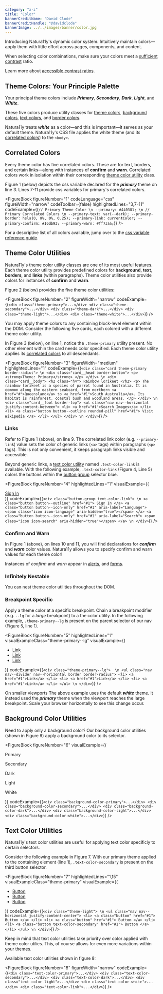```yaml
---
category: "a-z"
title: "Color"
bannerCreditName: "David Clode"
bannerCreditHandle: "@davidclode" 
bannerImage: ../../images/banner/color.jpg
---
```



<TextBlock>

Introducing Natura11y's dynamic color system. Intuitively maintain colors—apply them with little effort across pages, components, and content.

</TextBlock>

<AccessibilitySpotlight>

When selecting color combinations, make sure your colors meet a <a href="https://colorable.jxnblk.com/" target="_blank">sufficient contrast</a> ratio.

Learn more about <a href="https://www.w3.org/WAI/WCAG21/Understanding/contrast-minimum.html" target="_blank">accessible contrast ratios</a>.

</AccessibilitySpotlight>

<Divider id="theme-colors" />

<TextBlock>

## Theme Colors: Your Principle Palette

Your principal theme colors include ***Primary***, ***Secondary***, ***Dark***, ***Light***, and ***White***.

</TextBlock>

<PrinciplePalette />

<TextBlock>

These five colors produce utility classes for <a href="#themeColorUtilities">theme colors</a>, <a href="#backgroundColorUtilities">background colors</a>, <a href="#1">text colors</a>, and <a href="#1">border colors</a>.

Natura11y treats ***white*** as a color&#8212;and this is important&#8212;it serves as your default theme. Natura11y's CSS file applies the white theme (and its <a href="#correlatedColors">correlated colors</a>) to the <code>&lt;body&gt;</code>.

</TextBlock>

<Divider id="correlated-colors" />

<TextBlock>

## Correlated Colors

Every theme color has five correlated colors. These are for text, borders, and certain links&#8212;along with instances of **confirm** and **warn**. Correlated colors work in isolation within their corresponding <a href="#themeColorUtilities">theme color utility</a> class.

Figure 1 (below) depicts the css variable declared for the ***primary*** theme on line 3. Lines 7-11 provide css variables for primary's correlated colors.

</TextBlock>

<FigureBlock 
    figureNumber="1"
    codeLanguage="css"
    figureWidth="narrow"
    codeToolbar={false}
    highlightedLines="3,7-11"
    codeExample={(`
        // Primary Theme Color \n
        --primary: #440381; \n
        // Primary Correlated Colors \n
        --primary-text: var(--dark);
        --primary-border: hsla(0, 0%, 0%, 0.25);
        --primary-link: currentColor;
        --primary-confirm: #16db93;
        --primary-warn: #ff73aa;
    `)}
/>

<TextBlock>

For a descriptive list of all colors available, jump over to the <a href="/docs/customization/#cp_color" target="blank">css variable reference guide</a>.

</TextBlock>

<Divider id="theme-color-utilities" />

<TextBlock>

## Theme Color Utilities

Natura11y's theme color utility classes are one of its most useful features. Each theme color utility provides predefined colors for <strong>background</strong>, <strong>text</strong>, <strong>borders</strong>, and <strong>links</strong> (within paragraphs). Theme color utilities also provide colors for instances of <strong>confirm</strong> and <strong>warn</strong>.   

Figure 2 (below) provides the five theme color utilities:

</TextBlock>

<FigureBlock 
    figureNumber="2"
    figureWidth="narrow"
    codeExample={(`
        <div class="theme-primary">...</div>
        <div class="theme-secondary">...</div>
        <div class="theme-dark">...</div>
        <div class="theme-light">...</div>
        <div class="theme-white">...</div>
    `)}
/>

<TextBlock>

You may apply theme colors to any containing block-level element within the DOM. Consider the following five cards, each colored with a different theme color utility.

</TextBlock>

<ThemeColors />

<TextBlock>

In Figure 3 (below), on line 1, notice the `.theme-primary` utility present. No other element within the card needs color specified. Each theme color utility applies its <a href="#correlatedColors">correlated colors</a> to all descendants. 

</TextBlock>

<FigureBlock 
    figureNumber="3"
    figureWidth="medium"
    highlightedLines="1"
    codeExample={(`
        <div class="card theme-primary border-radius"> \n
            <div class="card__head border-bottom">
                <p>
                    <strong>Theme: Primary</strong>
                </p>
            </div> \n
            <div class="card__body">
                <h2 class="h4">
                    Rainbow lorikeet
                </h2>
                <p>
                    The rainbow lorikeet is a species of parrot found in Australia. It is common along the eastern seaboard, from northern <a href="#">Queensland</a> to <a href="#1">South Australia</a>. Its habitat is rainforest, coastal bush and woodland areas.
                </p>
            </div> \n
            <div class="card__foot border-top">
                <ul class="nav nav--horizontal justify-content-between">
                    <li>
                        <a href="#1">Search Images</a>
                    </li>
                    <li>
                        <a class="button button--outline rounded-pill" href="#1">
                            Visit Wikipedia
                        </a>
                    </li>
                </ul>
            </div> \n
        </div>
    `)}
/>

<TextBlock>

### Links

Refer to Figure 1 (above), on line 9. The correlated link color (e.g. <code>--primary-link</code>) value sets the color of generic links (<code>&lt;a&gt;</code> tags) within paragraphs (<code>&lt;p&gt;</code> tags). This is not only convenient, it keeps paragraph links visible and accessible.

</TextBlock>

<LinkColors />

<TextBlock>

Beyond generic links, a <a href="#textColorUtilities">text color utility</a> named <code>.text-color-link</code> is available. With the following example, <code>.text-color-link</code> (Figure 4, Line 5) colors the buttons within the <a href="/docs/buttons/#theButtonGroup">button group</a> selector blue.   

</TextBlock>

<FigureBlock
    figureNumber="4"
    highlightedLines="1"
    visualExample={(
        <div class="button-group font-size-lg text-color-link">
            <a class="button button--outline" href="#1">
                Sign In
            </a>
            <a class="button button--icon-only" href="#1" aria-label="Language">
                <span class="icon icon-language" aria-hidden="true"></span>
            </a>
            <a class="button button--icon-only" href="#1" aria-label="Search">
                <span class="icon icon-search" aria-hidden="true"></span>
            </a>
        </div>
    )}
    codeExample={(`
        <div class="button-group text-color-link"> \n
            <a class="button button--outline" href="#1">
                Sign In
            </a>
            <a class="button button--icon-only" href="#1" aria-label="Language">
                <span class="icon icon-language" aria-hidden="true"></span>
            </a>
            <a class="button button--icon-only" href="#1" aria-label="Search">
                <span class="icon icon-search" aria-hidden="true"></span>
            </a> \n
        </div>
    `)}
/>

<TextBlock>

### Confirm and Warn

In Figure 1 (above), on lines 10 and 11, you will find declarations for ***confirm*** and ***warn*** color values. Natura11y allows you to specify confirm and warn values for each theme color!

</TextBlock>

<FeedbackColors />

<TextBlock>

Instances of *confirm* and *warn* appear in <a href="/docs/alerts">alerts</a>, and <a href="/docs/forms">forms</a>. 

</TextBlock>

<TextBlock>

### Infinitely Nestable

You can nest theme color utilities throughout the DOM.

</TextBlock>

<InfinitelyNestable />

<TextBlock>

### Breakpoint Specific

Apply a theme color at a specific breakpoint. Chain a breakpoint modifier (e.g. `--lg` for a *large* breakpoint) to a the color utility. In the following example, `.theme-primary--lg` is present on the parent selector of our nav (Figure 5, line 1).  

</TextBlock>

<FigureBlock
    figureNumber="5"
    highlightedLines="1"
    visualExampleClass="theme-primary--lg"
    visualExample={(
        <ul class="nav nav--divider nav--horizontal border border-radius" role="navigation">
            <li>
                <a href="#1">Link</a>
            </li>
            <li>
                <a href="#1">Link</a>
            </li>
            <li>
                <a href="#1">Link</a>
            </li>
        </ul>
    )}
    codeExample={(`
        <div class="theme-primary--lg">  \n
            <ul class="nav nav--divider nav--horizontal border border-radius">
                <li>
                    <a href="#1">Link</a>
                </li>
                <li>
                    <a href="#1">Link</a>
                </li>
                <li>
                    <a href="#1">Link</a>
                </li>
            </ul> \n
        </div>
    `)}
/>

<TextBlock>

On smaller viewports The above example uses the default ***white*** theme. It instead used the ***primary*** theme when the viewport reaches the large breakpoint. Scale your browser horizontally to see this change occur.

</TextBlock>

<Divider id="background-color-utilities" />

<TextBlock>

## Background Color Utilities

Need to apply only a background color? Our background color utilities (shown in Figure 6) apply a background color to its selector.

</TextBlock>

<FigureBlock
    figureNumber="6"
    visualExample={(
        <div class="grid grid--column-5 gap-2">
            <div class="aspect-ratio-1x1 background-color-primary">
                <p class="screen-reader-only">Primary</p>
            </div> 
            <div class="aspect-ratio-1x1 background-color-secondary">
                <p class="screen-reader-only">Secondary</p>
            </div> 
            <div class="aspect-ratio-1x1 background-color-dark">
                <p class="screen-reader-only">Dark</p>
            </div> 
            <div class="aspect-ratio-1x1 background-color-light">
                <p class="screen-reader-only">Light</p>
            </div> 
            <div class="aspect-ratio-1x1 border">
                <p class="screen-reader-only">White</p>
            </div>
        </div>
    )}
    codeExample={(`
        <div class="background-color-primary">...</div>
        <div class="background-color-secondary">...</div>
        <div class="background-color-dark">...</div>
        <div class="background-color-light">...</div>
        <div class="background-color-white">...</div>
    `)}
/>

<Divider id="text-color-utilities" />

<TextBlock>

## Text Color Utilities

Natura11y's text color utilities are useful for applying text color specificly to certain selectors.

Consider the following example in Figure 7. With our primary theme applied to the containing element (line 1), `.text-color-secondary` is present on the third button selector.

</TextBlock>

<FigureBlock
    figureNumber="7"
    highlightedLines="1,15"
    visualExampleClass="theme-primary"
    visualExample={(
        <ul class="nav nav--horizontal justify-content-center">
            <li>
                <a class="button" href="#1">
                    Button
                </a>
            </li>
            <li>
                <a class="button" href="#1">
                    Button
                </a>
            </li>
            <li>
                <a class="button text-color-secondary" href="#1">
                    Button
                </a>
            </li>
        </ul>
    )}
    codeExample={(`
        <div class="theme-light"> \n
            <ul class="nav nav--horizontal justify-content-center">
                <li>
                    <a class="button" href="#1">
                        Button
                    </a>
                </li>
                <li>
                    <a class="button" href="#1">
                        Button
                    </a>
                </li>
                <li>
                    <a class="button text-color-secondary" href="#1">
                        Button
                    </a>
                </li>
            </ul> \n
        </div>
    `)}
/>

<TextBlock>

Keep in mind that text color utilities take priority over color applied with theme color utilies. This, of course allows for even more variations within your themes.

Available text color utilities shown in figure 8:

</TextBlock>

<FigureBlock 
    figureNumber="8"
    figureWidth="narrow"
    codeExample={(`
        <div class="text-color-primary">...</div>
        <div class="text-color-secondary">...</div>
        <div class="text-color-dark">...</div>
        <div class="text-color-light">...</div>
        <div class="text-color-white">...</div>
        <div class="text-color-link">...</div>
    `)}
/>